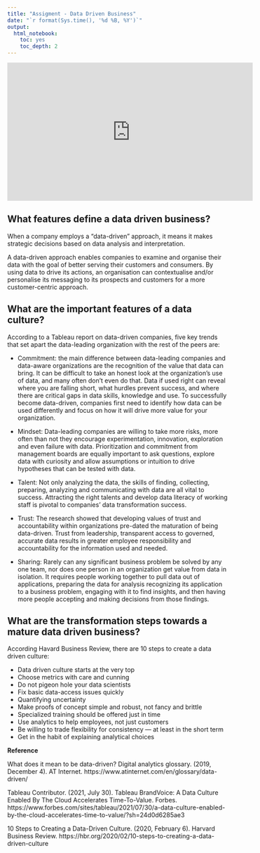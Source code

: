 ---
title: "Assigment - Data Driven Business"
date: "`r format(Sys.time(), '%d %B, %Y')`"
output:
  html_notebook:
    toc: yes
    toc_depth: 2
---


<iframe width="560" height="315" src="https://www.youtube.com/embed/JAO_3EvD3DY" title="YouTube video player" frameborder="0" allow="accelerometer; autoplay; clipboard-write; encrypted-media; gyroscope; picture-in-picture" allowfullscreen data-external="1"></iframe>

## What features define a data driven business?

When a company employs a “data-driven” approach, it means it makes strategic decisions based on data analysis and interpretation.

A data-driven approach enables companies to examine and organise their data with the goal of better serving their customers and consumers. By using data to drive its actions, an organisation can contextualise and/or personalise its messaging to its prospects and customers for a more customer-centric approach.


## What are the important features of a data culture?

According to a Tableau report on data-driven companies, five key trends that set apart the data-leading organization with the rest of the peers are:

  - Commitment: the main difference between data-leading companies and data-aware organizations are the recognition of the value that data can bring. It can be difficult to take an honest look at the organization's use of data, and many often don't even do that. Data if used right can reveal where you are falling short, what hurdles prevent success, and where there are critical gaps in data skills, knowledge and use. To successfully become data-driven, companies first need to identify how data can be used differently and focus on how it will drive more value for your organization.
  
  - Mindset: Data-leading companies are willing to take more risks, more often than not they encourage experimentation, innovation, exploration and even failure with data. Prioritization and commitment from management boards are equally important to ask questions, explore data with curiosity and allow assumptions or intuition to drive hypotheses that can be tested with data.
  
  - Talent: Not only analyzing the data, the skills of finding, collecting, preparing, analyzing and communicating with data are all vital to success. Attracting the right talents and develop data literacy of working staff is pivotal to companies' data transformation success.
  
  - Trust: The research showed that developing values of trust and accountability within organizations pre-dated the maturation of being data-driven. Trust from leadership, transparent access to governed, accurate data results in greater employee responsibility and accountability for the information used and needed.
  
  - Sharing: Rarely can any significant business problem be solved by any one team, nor does one person in an organization get value from data in isolation. It requires people working together to pull data out of applications, preparing the data for analysis recognizing its application to a business problem, engaging with it to find insights, and then having more people accepting and making decisions from those findings. 

## What are the transformation steps towards a mature data driven business?

According Havard Business Review, there are 10 steps to create a data driven culture:

  - Data driven culture starts at the very top
  - Choose metrics with care and cunning 
  - Do not pigeon hole your data scientists
  - Fix basic data-access issues quickly 
  - Quantifying uncertainty 
  - Make proofs of concept simple and robust, not fancy and brittle
  - Specialized training should be offered just in time
  - Use analytics to help employees, not just customers
  - Be willing to trade flexibility for consistency — at least in the short term
  - Get in the habit of explaining analytical choices
  
**Reference**

What does it mean to be data-driven? Digital analytics glossary. (2019, December 4). AT Internet. https://www.atinternet.com/en/glossary/data-driven/

Tableau Contributor. (2021, July 30). Tableau BrandVoice: A Data Culture Enabled By The Cloud Accelerates Time-To-Value. Forbes. https://www.forbes.com/sites/tableau/2021/07/30/a-data-culture-enabled-by-the-cloud-accelerates-time-to-value/?sh=24d0d6285ae3

10 Steps to Creating a Data-Driven Culture. (2020, February 6). Harvard Business Review. https://hbr.org/2020/02/10-steps-to-creating-a-data-driven-culture

‌


‌
